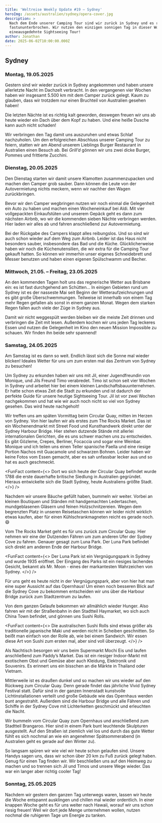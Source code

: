 ```yaml
---
title: 'Weltreise Weekly Update #19 – Sydney'
heroImg: /assets/australien/sydney/opera-cover.jpg
description: >
  Nach dem Ende unserer Camping Tour sind wir zurück in Sydney und es regnet
  fastununterbrochen. Wir nutzen den einzigen sonnigen Tag in dieser Woche für
  eineausgedehnte Sightseeing Tour!
author: Jonathan
date: 2025-06-02T10:00:00.000Z
---
```


## Sydney

### Montag, 19.05.2025

Gestern sind wir wieder zurück in Sydney angekommen und haben unsere allerletzte Nacht im Dachzelt verbracht. In den vergangenen vier Wochen haben wir insgesamt 5.500 km mit dem Camper zurück gelegt. Kaum zu glauben, dass wir trotzdem nur einen Bruchteil von Australien gesehen haben!

<ImageSolo image="/assets/australien/map.png" format="quadratisch" />

Die letzten Nächte ist es richtig kalt geworden, deswegen freuen wir uns ab heute wieder ein Dach über dem Kopf zu haben. Und eine heiße Dusche kann auch nicht schaden!

Wir verbringen den Tag damit uns auszuruhen und etwas Schlaf nachzuholen. Um den erfolgreichen Abschluss unserer Camping Tour zu feiern, statten wir am Abend unserem Lieblings Burger Restaurant in Australien einen Besuch ab. Bei *Grill’d* gönnen wir uns zwei dicke Burger, Pommes und frittierte Zucchini.

<ImageSolo image="/assets/australien/sydney/burger.jpg" format="querformat" />

### Dienstag, 20.05.2025

Den Dienstag starten wir damit unsere Klamotten zusammenzupacken und machen den Camper grob sauber. Dann können die Leute von der Autovermietung nichts meckern, wenn wir nachher den Wagen zurückbringen.

Bevor wir den Camper wegbringen nutzen wir noch einmal die Gelegenheit ein Auto zu haben und machen einen Wocheneinkauf bei Aldi. Mit vier vollgepackten Einkaufstüten und unserem Gepäck geht es dann zum nächsten Airbnb, wo wir die kommenden sieben Nächte verbringen werden. Hier laden wir alles ab und fahren anschließend zur Autovermietung.

Bei der Rückgabe des Campers klappt alles reibungslos. Und so sind wir auch schon wieder auf dem Weg zum Airbnb. Leider ist das Haus nicht besonders sauber, insbesondere das Bad und die Küche. Glücklicherweise haben wir noch die Küchenutensilien, die wir extra für die Camping Tour gekauft hatten. So können wir immerhin unser eigenes Schneidebrett und Messer benutzen und haben einen eigenen Spülschwamm und Becher.

### Mittwoch, 21.05. – Freitag, 23.05.2025

An den kommenden Tagen holt uns das regnerische Wetter aus Brisbane ein: es ist fast durchgehend am Schütten… In einigen Gebieten rund um Sydney ist es der nasseste Mai seit Beginn der Wetteraufzeichnungen und es gibt große Überschwemmungen. Teilweise ist innerhalb von einem Tag mehr Regen gefallen als sonst in einem ganzen Monat. Wegen dem starken Regen fallen auch viele der Züge in Sydney aus.

Damit wir nicht weggespült werden bleiben wir die meiste Zeit drinnen und verbringen die Zeit mit lesen. Außerdem kochen wir uns jeden Tag leckeres Essen und nutzen die Gelegenheit im Kino den neuen Mission Impossible zu schauen. Wir finden ihn beide sehr spannend!

<ImageSolo image="/assets/australien/sydney/2025-05-21 18.58.47.jpg" format="quadratisch" />

### Samstag, 24.05.2025

Am Samstag ist es dann so weit. Endlich lässt sich die Sonne mal wieder blicken! Ideales Wetter für uns um zum ersten mal das Zentrum von Sydney zu besuchen!

Um Sydney zu erkunden haben wir uns mit Jil, einer Jugendfreundin von Monique, und Jils Freund Timo verabredet. Timo ist schon seit vier Wochen in Sydney und arbeitet hier bei einem kleinen Landschaftsbauunternehmen. Er hatte schon etwas Zeit die Stadt zu erkunden und ist dadurch der perfekte Guide für unsere heutige Sightseeing Tour. Jil ist vor zwei Wochen nachgekommen und hat wie wir auch noch nicht so viel von Sydney gesehen. Das wird heute nachgeholt!

Wir treffen uns am späten Vormittag beim Circular Quay, mitten im Herzen von Sydney. Von hier laufen wir als erstes zum The Rocks Market. Das ist ein Wochenendmarkt mit Street Food und Kunsthandwerk direkt unter der Sydney Harbour Bridge. Hier stehen dutzende Stände mit allerlei internationalen Gerichten, die es uns schwer machen uns zu entscheiden. Es gibt Gözleme, Crepes, Berliner, Focaccia und sogar eine Weinbar. Monique und ich teilen uns einen Teller spanische Paella und eine riesige Portion Nachos mit Guacamole und schwarzen Bohnen. Leider haben wir keine Fotos vom Essen gemacht, aber es sah unfassbar lecker aus und so hat es auch geschmeckt.

<FunFact
  content={<>
    Dort wo sich heute der Circular Quay befindet wurde 1788 die erste dauerhafte britische Siedlung in Australien gegründet. Hieraus entwickelte sich die Stadt Sydney, heute Australiens größte Stadt.
  </>}
/>

<ImageSolo image="/assets/australien/sydney/harbour-bridge.jpg" format="querformat" />

Nachdem wir unsere Bäuche gefüllt haben, bummeln wir weiter. Vorbei an kleinen Boutiquen und Ständen mit handgemachten Ledertaschen, mundgeblasenen Gläsern und feinen Holzschnitzereien. Wegen dem begrenzten Platz in unseren Reisetaschen können wir leider nicht wirklich etwas kaufen, aber für einen Kühlschrankmagneten reicht es gerade noch. 😄

Vom The Rocks Market geht es für uns zurück zum Circular Quay. Hier nehmen wir eine der Dutzenden Fähren um zum anderen Ufer der Sydney Cove zu fahren. Genauer gesagt zum Luna Park. Der Luna Park befindet sich direkt am anderen Ende der Harbour Bridge.

<ImageSolo image="/assets/australien/sydney/2025-05-23 18.07.13.jpg" format="quadratisch" />

<FunFact
  content={<>
    Der Luna Park ist ein Vergnügungspark in Sydney und wurde 1935 eröffnet. Der Eingang des Parks ist ein riesiges lachendes Gesicht, bekannt als Mr. Moon - eines der markantesten Wahrzeichen von Sydney.
  </>}
/>

Für uns geht es heute nicht in der Vergnügungspark, aber von hier hat man eine super Aussicht auf das Opernhaus! Um einen noch besseren Blick auf die Sydney Cove zu bekommen entscheiden wir uns über die Harbour Bridge zurück zum Stadtzentrum zu laufen.

<ImageSolo image="/assets/australien/sydney/group.jpg" format="quadratisch" />

Von dem ganzen Gelaufe bekommen wir allmählich wieder Hunger. Also fahren wir mit der Straßenbahn in den Stadtteil Haymarket, wo sich auch China Town befindet, und gönnen uns Sushi Rolls.

<FunFact
  content={<>
    Die australischen Sushi Rolls sind etwas größer als traditionelle japanische Maki und werden nicht in Scheiben geschnitten. So beißt man einfach von der Rolle ab, wie bei einem Sandwich. Wir essen diese Art von Sushi zum ersten mal, aber sind voll überzeugt.
  </>}
/>

<ImageSolo image="/assets/australien/sydney/sushi.jpg" format="quadratisch" />

Als Nachtisch besorgen wir uns beim Supermarkt Mochi Eis und laufen anschließend zum Paddy’s Market. Das ist ein riesiger Indoor-Markt mit exotischem Obst und Gemüse aber auch Kleidung, Elektronik und Souvenirs. Es erinnert uns ein bisschen an die Märkte in Thailand oder Vietnam.

Mittlerweile ist es draußen dunkel und so machen wir uns wieder auf den Rückweg zum Circular Quay. Denn gerade findet das jährliche Vivid Sydney Festival statt. Dafür sind in der ganzen Innenstadt kunstvolle Lichtinstallationen verteilt und große Gebäude wie das Opernhaus werden bunt angestrahlt. Außerdem sind die Harbour Bridge und alle Fähren und Schiffe in der Sydney Cove mit Lichterketten geschmückt und erleuchten die Nacht.

<ImageDuo image1="/assets/australien/sydney/opera-night.jpg" image2="/assets/australien/sydney/bridge-night.jpg" format="quadratisch" />

Wir bummeln vom Circular Quay zum Opernhaus und anschließend zum Stadtteil Brangaroo. Hier sind in einem Park bunt leuchtende Skulpturen ausgestellt. Auf den Straßen ist ziemlich viel los und durch das gute Wetter fühlt es sich nochmal an wie ein angenehmer Spätsommerabend (in Australien geht es gerade auf den Winter zu).

So langsam spüren wir wie viel wir heute schon gelaufen sind. Unsere Handys sagen uns, dass wir schon über 20 km zu Fuß zurück gelegt haben. Genug für einen Tag finden wir. Wir beschließen uns auf den Heimweg zu machen und so trennen sich Jil und Timos und unsere Wege wieder. Das war ein langer aber richtig cooler Tag!

<ImageSolo image="/assets/australien/sydney/art-night.jpg" format="hochformat" />

### Sonntag, 25.05.2025

Nachdem wir gestern den ganzen Tag unterwegs waren, lassen wir heute die Woche entspannt ausklingen und chillen mal wieder ordentlich. In einer knappen Woche geht es für uns weiter nach Hawaii, worauf wir uns schon riesig freuen! Weil wir dort jede Menge unternehmen wollen, nutzen nochmal die ruhigeren Tage um Energie zu tanken.
